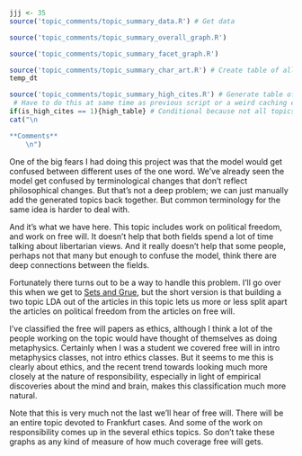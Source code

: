```r
jjj <- 35
source('topic_comments/topic_summary_data.R') # Get data
```

```r
source('topic_comments/topic_summary_overall_graph.R')
```

```r
source('topic_comments/topic_summary_facet_graph.R')
```

```r
source('topic_comments/topic_summary_char_art.R') # Create table of all articles in topic
temp_dt
```

```r
source('topic_comments/topic_summary_high_cites.R') # Generate table of highly cited articles. 
 # Have to do this at same time as previous script or a weird caching error occurs.
if(is_high_cites == 1){high_table} # Conditional because not all topics have high cites
cat("\n

**Comments**
	\n")
```

One of the big fears I had doing this project was that the model would get confused between different uses of the one word. We've already seen the model get confused by terminological changes that don't reflect philosophical changes. But that's not a deep problem; we can just manually add the generated topics back together. But common terminology for the same idea is harder to deal with.

And it's what we have here. This topic includes work on political freedom, and work on free will. It doesn't help that both fields spend a lot of time talking about libertarian views. And it really doesn't help that some people, perhaps not that many but enough to confuse the model, think there are deep connections between the fields.

Fortunately there turns out to be a way to handle this problem. I'll go over this when we get to [Sets and Grue](#topic37), but the short version is that building a two topic LDA out of the articles in this topic lets us more or less split apart the articles on political freedom from the articles on free will.

I've classified the free will papers as ethics, although I think a lot of the people working on the topic would have thought of themselves as doing metaphysics. Certainly when I was a student we covered free will in intro metaphysics classes, not intro ethics classes. But it seems to me this is clearly about ethics, and the recent trend towards looking much more closely at the nature of responsibility, especially in light of empirical discoveries about the mind and brain, makes this classification much more natural.

Note that this is very much not the last we'll hear of free will. There will be an entire topic devoted to Frankfurt cases. And some of the work on responsibility comes up in the several ethics topics. So don't take these graphs as any kind of measure of how much coverage free will gets. 